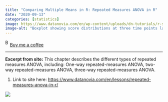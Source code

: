 ```yaml
---
title: "Comparing Multiple Means in R: Repeated Measures ANOVA in R"
date: "2020-09-13"
categories: [statistics]
image: https://www.datanovia.com/en/wp-content/uploads/dn-tutorials/r-statistics-2-comparing-groups-means/figures/046-repeated-measure-anova-one-way-boxplot-1.png
image-alt: "Boxplot showing score distributions at three time points labeled t1, t2, and t3. Scores increase over time, with median values rising from around 3 at t1, to 5 at t2, and to around 7.5 at t3. Individual data points are overlaid as black dots."
---
```


<link href="https://fonts.googleapis.com/css?family=Cookie" rel="stylesheet"><a class="bmc-button" target="_blank" href="https://www.buymeacoffee.com/JoscelinRocha">![Buy me a coffee](https://cdn.buymeacoffee.com/buttons/bmc-new-btn-logo.svg){alt="Buy me a coffee" width="15" height="21"}Buy me a coffee</a>

------------------------------------------------------------------------

**Excerpt from site:** This chapter describes the different types of repeated measures ANOVA, including: One-way repeated-measures ANOVA, two-way repeated-measures ANOVA, three-way repeated-measures ANOVA.

1.  Link to site here: <https://www.datanovia.com/en/lessons/repeated-measures-anova-in-r/>

![](https://www.datanovia.com/en/wp-content/uploads/dn-tutorials/r-statistics-2-comparing-groups-means/figures/046-repeated-measure-anova-one-way-boxplot-1.png){fig-alt="Boxplot showing score distributions at three time points labeled t1, t2, and t3. Scores increase over time, with median values rising from around 3 at t1, to 5 at t2, and to around 7.5 at t3. Individual data points are overlaid as black dots."}
